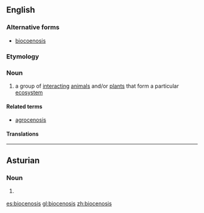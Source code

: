 ==English==

===Alternative forms===
* [[biocoenosis]]

===Etymology===
{{rfe|lang=en}}

===Noun===
{{en-noun|biocenoses}}

# {{context|biology|lang=en}} a group of [[interacting]] [[animal]]s and/or [[plant]]s that form a particular [[ecosystem]]

====Related terms====
* [[agrocenosis]]

====Translations====
{{trans-see|biocoenosis}}

----

==Asturian==

===Noun===
{{ast-noun|f|biocenosis}}

# {{label|ast|biology}} {{l/en|biocoenosis}} {{gloss|community of organisms}}

[[es:biocenosis]]
[[gl:biocenosis]]
[[zh:biocenosis]]